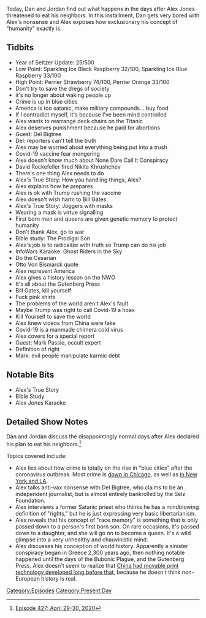 {{DEFAULTSORT:
    #_EPISODE_0427:April 29-30, 2020
}}{{Episode
    | title             = April 29-30, 2020
    | caption           = Listen to this episode on [https://knowledgefight.libsyn.com/427-april-29-30-2020 Libsyn] [https://open.spotify.com/episode/5I9ouivOcQmQ694RHqzLeW Spotify], Read the [[Transcript/427: April 29-30, 2020|Unofficial Transcript]], View discussion on [https://reddit.com/gbd0ok Reddit]
    | episodeNumber     = 427
    | length            = 02:13:16
    | airDate           = May 1, 2020
    | coverageStartDate = April 29, 2020
    | coverageEndDate   = April 30, 2020
    | episodeType       = [[:Category:Present Day|Present Day]]
    | appearance        = [[Del Bigtree]], [[David Rockefeller]], [[Nikita Khrushchev]], [[Bill Gates]], [[Otto Von Bismarck]], [[Mark Passio]]
    | beverage          = Sparkling Ice Black Raspberry; Sparkling Ice Blue Raspberry; Perrier Strawberry; Perrier Orange
    | previousEpisode   = [[426: April 27-28, 2020]]
    | nextEpisode       = [[428: May 1, 2020]]
}}

{{Stub}}

Today, Dan and Jordan find out what happens in the days after Alex Jones threatened to eat his neighbors.  In this installment, Dan gets very bored with Alex's nonsense and Alex exposes how exclusionary his concept of "humanity" exactly is.

==Tidbits==

*Year of Seltzer Update: 25/500
*Low Point: Sparkling Ice Black Raspberry 32/100, Sparkling Ice Blue Raspberry 33/100
*High Point: Perrier Strawberry 74/100, Perrier Orange 33/100
*Don't try to save the dregs of society
*it's no longer about waking people up
*Crime is up in blue cities
*America is too satanic, make military compounds... buy food
*If I contradict myself, it's because I've been mind controlled
*Alex wants to rearrange deck chairs on the Titanic
*Alex deserves punishment because he paid for abortions
*Guest: Del Bigtree
*Del: reporters can't tell the truth
*Alex may be worried about everything being put into a trush
*Covid-19 vaccine fear mongering
*Alex doesn't know much about None Dare Call It Conspiracy
*David Rockefeller fired Nikita Khrushchev
*There's one thing Alex needs to do
*Alex's True Story: How you handling things, Alex?
*Alex explains how he prepares
*Alex is ok with Trump rushing the vaccine
*Alex doesn't wish harm to Bill Gates
*Alex's True Story: Joggers with masks
*Wearing a mask is virtue signalling
*First born men and queens are given genetic memory to protect humanity
*Don't thank Alex, go to war
*Bible study: The Prodigal Son
*Alex's job is to radicalize with truth so Trump can do his job
*InfoWars Karaoke: Ghost Riders in the Sky
*Do the Cesarian
*Otto Von Bismarck quote
*Alex represent America
*Alex gives a history lesson on the NWO
*It's all about the Gutenberg Press
*Bill Gates, kill yourself
*Fuck pink shirts
*The problems of the world aren't Alex's fault
*Maybe Trump was right to call Covid-19 a hoax
*Kill Yourself to save the world
*Alex knew videos from China were fake
*Covid-19 is a manmade chimera cold virus
*Alex covers for a special report
*Guest: Mark Passio, occult expert
*Definition of right
*Mark: evil people manipulate karmic debt

==Notable Bits==

*Alex's True Story
*Bible Study
*Alex Jones Karaoke

==Detailed Show Notes==

Dan and Jordan discuss the disappointingly normal days after Alex declared his plan to eat his neighbors.<ref>[https://knowledgefight.com/research/2020/5/3/episode-427-april-29-30-2020 Episode 427: April 29-30, 2020]</ref>

Topics covered include:

*Alex lies about how crime is totally on the rise in "blue cities" after the coronavirus outbreak. Most crime is [https://wgntv.com/news/wgn-investigates/how-the-stay-at-home-order-has-impacted-chicagos-crime-statistics/ down in Chicago], as well as [https://www.usatoday.com/story/news/factcheck/2020/04/20/fact-check-gun-sales-rise-crime-falls-amid-pandemic/5162481002/ in New York and LA].
*Alex talks anti-vax nonsense with Del Bigtree, who claims to be an independent journalist, but is almost entirely bankrolled by the Selz Foundation.
*Alex interviews a former Satanic priest who thinks he has a mindblowing definition of "rights," but he is just expressing very basic libertarianism.
*Alex reveals that his concept of "race memory" is something that is only passed down to a person's first born son. On rare occasions, it's passed down to a daughter, and she will go on to become a queen. It's a wild glimpse into a very unhealthy and chauvinistic mind.
*Alex discusses his conception of world history. Apparently a sinister conspiracy began in Greece 2,300 years ago, then nothing notable happened until the days of the Bubonic Plague, and the Gutenberg Press. Alex doesn't seem to realize that [https://www.history.com/topics/inventions/printing-press China had movable print technology developed long before that], because he doesn't think non-European history is real.

[[Category:Episodes]]
[[Category:Present Day]]
